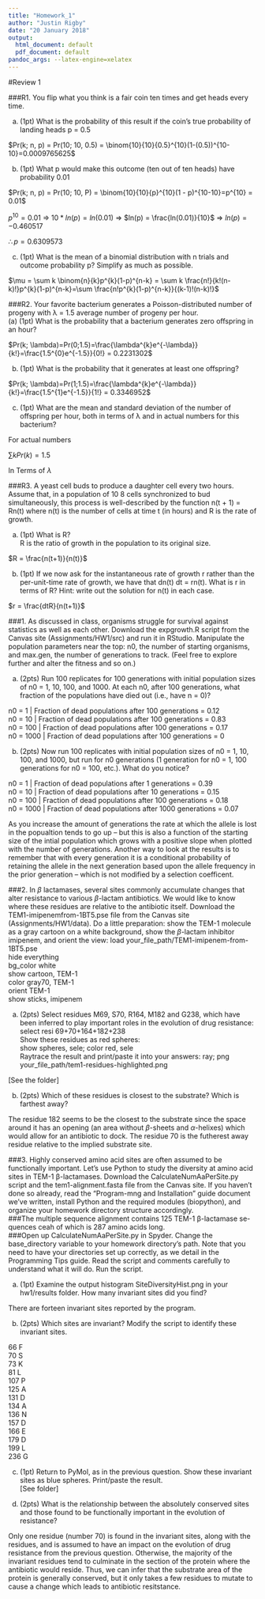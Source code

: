 ```yaml
---
title: "Homework_1"
author: "Justin Rigby"
date: "20 January 2018"
output:
  html_document: default
  pdf_document: default
pandoc_args: --latex-engine=xelatex
---
```

  
#Review 1 
  
###R1. You flip what you think is a fair coin ten times and get heads every time.
  
(a) (1pt) What is the probability of this result if the coin’s true probability
of landing heads p = 0.5  
  
$Pr(k; n, p) = Pr(10; 10, 0.5) = \binom{10}{10}{0.5}^{10}(1-(0.5))^{10-10}=0.0009765625$  
  
  
(b) (1pt) What p would make this outcome (ten out of ten heads) have
probability 0.01  
  
$Pr(k; n, p) = Pr(10; 10, P) = \binom{10}{10}{p}^{10}(1 - p)^{10-10}=p^{10} = 0.01$
  
$p^{10} = 0.01$ => $10*ln(p) = ln (0.01)$ => $ln(p) = \frac{ln(0.01)}{10}$ => $ln(p) = -0.460517$  
  
$\therefore p = 0.6309573$  
  
(c) (1pt) What is the mean of a binomial distribution with n trials and
outcome probability p? Simplify as much as possible.  
  
  
$\mu = \sum k \binom{n}{k}p^{k}(1-p)^{n-k} = \sum k \frac{n!}{k!(n-k)!}p^{k}(1-p)^{n-k}=\sum \frac{n!p^{k}(1-p)^{n-k}}{(k-1)!(n-k)!}$  
  
###R2. Your favorite bacterium generates a Poisson-distributed number of progeny
with λ = 1.5 average number of progeny per hour.   
(a) (1pt) What is the probability that a bacterium generates zero offspring
in an hour?  
  
$Pr(k; \lambda)=Pr(0;1.5)=\frac{\lambda^{k}e^{-\lambda}}{k!}=\frac{1.5^{0}e^{-1.5}}{0!} = 0.2231302$  
  
(b) (1pt) What is the probability that it generates at least one offspring?  
 
$Pr(k; \lambda)=Pr(1;1.5)=\frac{\lambda^{k}e^{-\lambda}}{k!}=\frac{1.5^{1}e^{-1.5}}{1!} = 0.3346952$
  
(c) (1pt) What are the mean and standard deviation of the number of
offspring per hour, both in terms of λ and in actual numbers for this
bacterium?  
  
For actual numbers
  
$\sum kPr(k) = 1.5$
  
In Terms of $\lambda$  


###R3. A yeast cell buds to produce a daughter cell every two hours. Assume that,
in a population of 10 8 cells synchronized to bud simultaneously, this process
is well-described by the function n(t + 1) = Rn(t) where n(t) is the number
of cells at time t (in hours) and R is the rate of growth.  
  
  
(a) (1pt) What is R?  
R is the ratio of growth in the population to its original size.
  
$R = \frac{n(t+1)}{n(t)}$

(b) (1pt) If we now ask for the instantaneous rate of growth r rather than
the per-unit-time rate of growth, we have that dn(t)
dt = rn(t). What is
r in terms of R? Hint: write out the solution for n(t) in each case.
  
$r = \frac{dtR}{n(t+1)}$
    
  
  
###1. As discussed in class, organisms struggle for survival against statistics as well as each other. Download the expgrowth.R script from the Canvas site (Assignments/HW1/src) and run it in RStudio. Manipulate the population parameters near the top: n0, the number of starting organisms, and max.gen, the number of generations to track. (Feel free to explore further and alter the fitness and so on.)
  
  
(a) (2pts) Run 100 replicates for 100 generations with initial population
sizes of n0 = 1, 10, 100, and 1000. At each n0, after 100 generations,
what fraction of the populations have died out (i.e., have n = 0)?
  
n0 = 1      | Fraction of dead populations after 100 generations = 0.12   
n0 = 10     | Fraction of dead populations after 100 generations = 0.83  
n0 = 100    | Fraction of dead populations after 100 generations = 0.17   
n0 = 1000   | Fraction of dead populations after 100 generations = 0   
  
  
  
  
(b) (2pts) Now run 100 replicates with initial population sizes of n0 = 1,
10, 100, and 1000, but run for n0 generations (1 generation for n0 = 1,
100 generations for n0 = 100, etc.). What do you notice? 
  
n0 = 1      | Fraction of dead populations after 1 generations = 0.39  
n0 = 10     | Fraction of dead populations after 10 generations = 0.15  
n0 = 100    | Fraction of dead populations after 100 generations = 0.18  
n0 = 1000   | Fraction of dead populations after 1000 generations = 0.07  
  
As you increase the amount of generations the rate at which the allele is lost in the popualtion tends to go up -- but this is also a function of the starting size of the intial population which grows with a positive slope when plotted with the number of generations. Another way to look at the results is to remember that with every generation it is a conditional probability of retaining the allele in the next generation based upon the allele frequency in the prior generation -- which is not modified by a selection coefficent.  
  
  
###2. In $\beta$ lactamases, several sites commonly accumulate changes that alter resistance to various $\beta$-lactam antibiotics. We would like to know where these residues are relative to the antibiotic itself. Download the TEM1-imipenemfrom-1BT5.pse file from the Canvas site (Assignments/HW1/data). Do a little preparation: show the TEM-1 molecule as a gray cartoon on a white background, show the $\beta$-lactam inhibitor imipenem, and orient the view:
load your_file_path/TEM1-imipenem-from-1BT5.pse  
hide everything  
bg_color white  
show cartoon, TEM-1  
color gray70, TEM-1  
orient TEM-1  
show sticks, imipenem  
  

(a) (2pts) Select residues M69, S70, R164, M182 and G238, which have been inferred to play important roles in the evolution of drug resistance:  
select resi 69+70+164+182+238  
Show these residues as red spheres:  
show spheres, sele; color red, sele  
Raytrace the result and print/paste it into your answers:
ray; png your_file_path/tem1-residues-highlighted.png  
  
[See the folder]  
   
   
(b) (2pts) Which of these residues is closest to the substrate? Which is farthest away?
  
The residue 182 seems to be the closest to the substrate since the space around it has an opening (an area without $\beta$-sheets and $\alpha$-helixes) which would allow for an antibiotic to dock. The residue 70 is the futherest away residue relative to the implied substrate site. 
  
  
###3. Highly conserved amino acid sites are often assumed to be functionally important. Let’s use Python to study the diversity at amino acid sites in TEM-1 β-lactamases. Download the CalculateNumAaPerSite.py script and the tem1-alignment.fasta file from the Canvas site. If you haven’t done so already, read the “Program-mng and Installation” guide document we’ve written, install Python and the required modules (biopython), and organize your homework directory structure accordingly.   
###The multiple sequence alignment contains 125 TEM-1 β-lactamase se-quences ceah of which is 287 amino acids long.  
###Open up CalculateNumAaPerSite.py in Spyder. Change the base_directory variable to your homework directory’s path. Note that you need to have your directories set up correctly, as we detail in the Programming Tips guide. Read the script and comments carefully to understand what it will do. Run the script.  
  
  
a) (1pt) Examine the output histogram SiteDiversityHist.png in your hw1/results folder. How many invariant sites did you find?  
  
There are forteen invariant sites reported by the program.
  
(b) (2pts) Which sites are invariant? Modify the script to identify these invariant sites.  

66 F  
70 S  
73 K  
81 L  
107 P  
125 A  
131 D  
134 A  
136 N  
157 D  
166 E  
179 D  
199 L  
236 G  
  

(c) (1pt) Return to PyMol, as in the previous question. Show these invariant sites as blue spheres. Print/paste the result.  
  [See folder]  
  
(d) (2pts) What is the relationship between the absolutely conserved sites and those found to be functionally important in the evolution of resistance?   
  
Only one residue (number 70) is found in the invariant sites, along with the residues, and is assumed to have an impact on the evolution of drug resistance from the previous question. Otherwise, the majority of the invariant residues tend to culminate in the section of the protein where the antibiotic would reside. Thus, we can infer that the substrate area of the protein is generally conserved, but it only takes a few residues to mutate to cause a change which leads to antibiotic resitstance.  
  

  